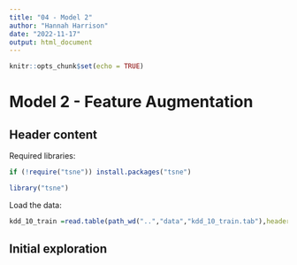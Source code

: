 ```yaml
---
title: "04 - Model 2"
author: "Hannah Harrison"
date: "2022-11-17"
output: html_document
---
```


```r
knitr::opts_chunk$set(echo = TRUE)
```

# Model 2 - Feature Augmentation

## Header content

Required libraries:
```r
if (!require("tsne")) install.packages("tsne")

library("tsne")

```

Load the data:
```r
kdd_10_train =read.table(path_wd("..","data","kdd_10_train.tab"),header=TRUE)
```

## Initial exploration